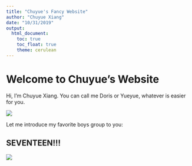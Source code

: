 ```yaml
---
title: "Chuyue's Fancy Website"
author: "Chuyue Xiang"
date: "10/31/2019"
output: 
  html_document:
    toc: true
    toc_float: true
    theme: cerulean
---
```


# Welcome to Chuyue's Website

Hi, I'm Chuyue Xiang. You can call me Doris or Yueyue, whatever is easier for you.

![](https://media.tenor.com/images/f506ad1e5b0bc81c2d63a2910a998c1c/tenor.gif)

Let me introduce my favorite boys group to you: 

## SEVENTEEN!!!

![](https://img.kpopmap.com/2019/09/seventeen-official.jpg)